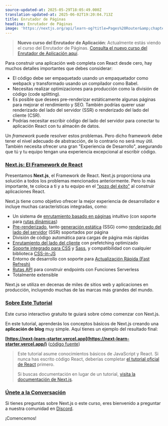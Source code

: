 ```yaml
---
source-updated-at: 2025-05-29T18:05:49.000Z
translation-updated-at: 2025-06-02T19:20:04.713Z
title: Enrutador de Páginas
headline: Enrutador de Páginas
image: 'https://nextjs.org/api/learn-og?title=Pages%20Router&amp;chapter=3'
---
```


> **Nuevo curso del Enrutador de Aplicación**: Actualmente estás viendo el curso del Enrutador de Páginas. [Consulta el nuevo curso del Enrutador de Aplicación aquí](/learn/dashboard-app).

Para construir una aplicación web completa con React desde cero, hay muchos detalles importantes que debes considerar:

*   El código debe ser empaquetado usando un empaquetador como webpack y transformado usando un compilador como Babel.
*   Necesitas realizar optimizaciones para producción como la división de código (code splitting).
*   Es posible que desees pre-renderizar estáticamente algunas páginas para mejorar el rendimiento y SEO. También podrías querer usar renderizado del lado del servidor (SSR) o renderizado del lado del cliente (CSR).
*   Podrías necesitar escribir código del lado del servidor para conectar tu aplicación React con tu almacén de datos.

Un _framework_ puede resolver estos problemas. Pero dicho framework debe tener el nivel adecuado de abstracción, de lo contrario no será muy útil. También necesita ofrecer una gran "Experiencia de Desarrollo", asegurando que tú y tu equipo tengan una experiencia excepcional al escribir código.

### [Next.js: El Framework de React](#nextjs-the-react-framework)

Presentamos **Next.js**, el Framework de React. Next.js proporciona una solución a todos los problemas mencionados anteriormente. Pero lo más importante, te coloca a ti y a tu equipo en el ["pozo del éxito"](https://blog.codinghorror.com/falling-into-the-pit-of-success/) al construir aplicaciones React.

Next.js tiene como objetivo ofrecer la mejor experiencia de desarrollador e incluye muchas características integradas, como:

*   Un sistema de [enrutamiento basado en páginas](/docs/basic-features/pages) intuitivo (con soporte para [rutas dinámicas](/docs/routing/dynamic-routes))
*   [Pre-renderizado](/docs/basic-features/pages#pre-rendering), tanto [generación estática](/docs/basic-features/pages#static-generation-recommended) (SSG) como [renderizado del lado del servidor](/docs/basic-features/pages#server-side-rendering) (SSR) soportados por página
*   División de código automática para cargas de página más rápidas
*   [Enrutamiento del lado del cliente](/docs/routing/introduction#linking-between-pages) con prefetching optimizado
*   [Soporte integrado para CSS](/docs/basic-features/built-in-css-support) y [Sass](/docs/basic-features/built-in-css-support#sass-support), y compatibilidad con cualquier biblioteca [CSS-in-JS](/docs/basic-features/built-in-css-support#css-in-js)
*   Entorno de desarrollo con soporte para [Actualización Rápida (Fast Refresh)](/docs/basic-features/fast-refresh)
*   [Rutas API](/docs/api-routes/introduction) para construir endpoints con Funciones Serverless
*   Totalmente extensible

Next.js se utiliza en decenas de miles de sitios web y aplicaciones en producción, incluyendo muchas de las marcas más grandes del mundo.

### [Sobre Este Tutorial](#about-this-tutorial)

Este curso interactivo gratuito te guiará sobre cómo comenzar con Next.js.

En este tutorial, aprenderás los conceptos básicos de Next.js creando una **aplicación de blog** muy simple. Aquí tienes un ejemplo del resultado final:

**[https://next-learn-starter.vercel.app](https://next-learn-starter.vercel.app/)** ([código fuente](https://github.com/vercel/next-learn/tree/main/basics/demo))

> Este tutorial asume conocimientos básicos de JavaScript y React. Si nunca has escrito código React, deberías completar [el tutorial oficial de React](https://react.dev/learn/tutorial-tic-tac-toe) primero.
> 
> Si buscas documentación en lugar de un tutorial, [visita la documentación de Next.js](/docs/getting-started).

### [Únete a la Conversación](#join-the-conversation)

Si tienes preguntas sobre Next.js o este curso, eres bienvenido a preguntar a nuestra comunidad en [Discord](https://discord.gg/Q3AsD4efFC).

¡Comencemos!